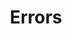 ---
title: "Errors"
description: "The Ramp API returns detailed error information in the response body along with standard HTTP status codes. This allows you to quickly diagnose and address issues with your API requests."
---